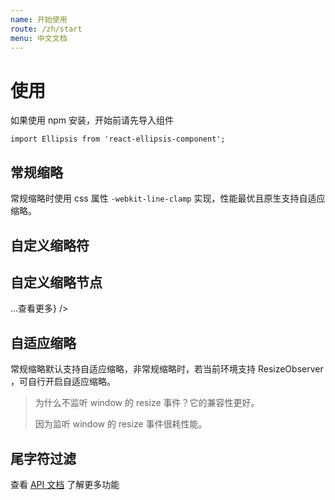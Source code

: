 ```yaml
---
name: 开始使用
route: /zh/start
menu: 中文文档
---
```



# 使用

如果使用 npm 安装，开始前请先导入组件

```tsx
import Ellipsis from 'react-ellipsis-component';
```

## 常规缩略

<Playground>
  <Ellipsis
    text="高性能、可自定义的 react 文本缩略组件。支持自定义缩略符、html 自定义缩略符、尾字符过滤、缩略回调等功能。"
    maxLine={1}
  />
</Playground>

常规缩略时使用 css 属性 `-webkit-line-clamp` 实现，性能最优且原生支持自适应缩略。

## 自定义缩略符

<Playground>
  <Ellipsis
    text="高性能、可自定义的 react 文本缩略组件。支持自定义缩略符、html 自定义缩略符、尾文本过滤、缩略回调等功能。"
    maxLine={1}
    ellipsisChar=" ...查看更多"
  />
</Playground>

## 自定义缩略节点

<Playground>
  <Ellipsis
    text="高性能、可自定义的 react 文本缩略组件。支持自定义缩略符、html 自定义缩略符、尾文本过滤、缩略回调等功能。"
    maxLine={1}
    ellipsisNode={<a href="/#自定义缩略节点">...查看更多</a>}
  />
</Playground>

## 自适应缩略

常规缩略默认支持自适应缩略，非常规缩略时，若当前环境支持 ResizeObserver ，可自行开启自适应缩略。

> 为什么不监听 window 的 resize 事件？它的兼容性更好。
>
> 因为监听 window 的 resize 事件很耗性能。

<Playground>
  <Ellipsis
    text="高性能、可自定义的 react 文本缩略组件。支持自定义缩略符、html 自定义缩略符、尾文本过滤、缩略回调等功能。"
    maxLine={1}
    ellipsisChar=" ...查看更多"
    reflowOnResize={true}
    reflowThresholdOnResize={40}
  />
</Playground>

## 尾字符过滤

<Playground>
  <Ellipsis
    text="高性能、可自定义的 react 文本缩略组件。支持自定义缩略符、html 自定义缩略符、尾文本过滤、缩略回调等功能。"
    maxLine={1}
    ellipsisChar=" ...查看更多"
    endExcludes={['、', '。']}
    reflowOnResize={true}
  />
</Playground>

查看 [API 文档](/zh/api) 了解更多功能

